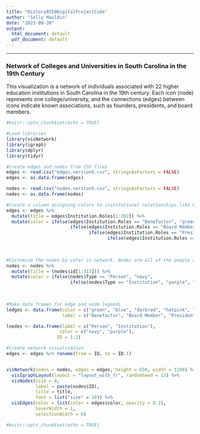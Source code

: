 ```yaml
---
title: "History8550DigitalProjectCode"
author: "Sally Mauldin"
date: "2023-09-30"
output:
  html_document: default
  pdf_document: default
---
```

---
<style type="text/css">
h6 { /* Header 6 */
 font-size: 10px;
 color: black;
 text-align: center
}
</style>

### Network of Colleges and Universities in South Carolina in the 19th Century

This visualization is a network of individuals associated with 22 higher education institutions in South Carolina in the 19th century. Each icon (node) represents one college/university, and the connections (edges) between icons indicate known associations, such as founders, presidents, and board members. 
```r
#knitr::opts_chunk$set(echo = TRUE)
```

```r
#Load libraries
library(visNetwork)
library(igraph) 
library(dplyr)
library(tidyr)
```

````r
#Create edges and nodes from CSV files
edges <- read.csv("edges.version5.csv", stringsAsFactors = FALSE) 
edges <- as.data.frame(edges)

nodes <- read.csv("nodes.version5.csv", stringsAsFactors = FALSE) 
nodes <- as.data.frame(nodes)
````

````r
#Create a column assigning colors to institutional relationships like President and Board Member
edges <- edges %>%
  mutate(title = edges$Institution.Roles[1:302]) %>%
  mutate(color = ifelse(edges$Institution.Roles == "Benefactor", "green",
                        ifelse(edges$Institution.Roles == "Board Member", "blue",
                               ifelse(edges$Institution.Roles == "President", "darkred",
                                      ifelse(edges$Institution.Roles == "Key Figure", "hotpink",
                                                                                       ifelse(edges$Institution.Roles == "Founder", "purple",
                                                                                              ifelse(edges$Institution.Roles == "Namesake", "turquoise", "gray")))))))
````

````r
#Customize the nodes by color in network. Nodes are all of the people and each of the 22 institutions. Total of 324 nodes.
nodes <- nodes %>%
  mutate(title = (nodes$id[1:317])) %>%
  mutate(color = ifelse(nodes$Type == "Person", "navy",
                        ifelse(nodes$Type == "Institution", "purple", "tan")))
                               
      
````


```r
#Make data frames for edge and node legends
ledges <- data.frame(color = c("green", "blue", "darkred", "hotpink", "purple", "turquoise"),
                     label = c("Benefactor", "Board Member", "President", "Key Figure", "Founder", "Namesake"))

lnodes <- data.frame(label = c("Person", "Institution"),
                    color = c("navy", "purple"),
                   ID = 1:2) 
```


```r
#Create network visualization
edges <- edges %>% rename(from = ID, to = ID.1)


visNetwork(nodes = nodes, edges = edges, height = 650, width = 1100) %>%
  visIgraphLayout(layout = "layout_with_fr", randomSeed = 12) %>% 
  visNodes(size = 8, 
           label = paste(nodes$ID),
           title = title,
           font = list("size" = 10)) %>%
  visEdges(color = list(color = edges$color, opacity = 0.2),
           hoverWidth = 1,
           selectionWidth = 6) 


```
 

 
```r
#knitr::opts_chunk$set(echo = TRUE)
```


